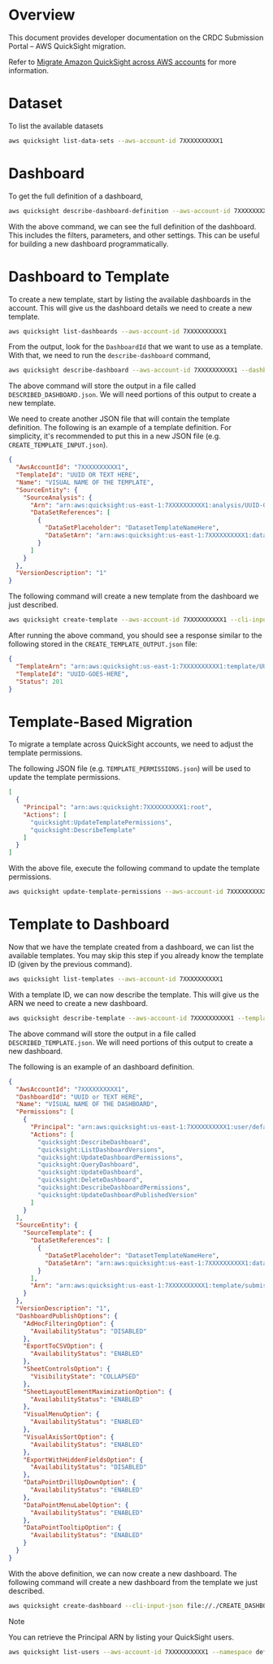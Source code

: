 # Overview

This document provides developer documentation on the CRDC Submission Portal – AWS QuickSight migration.

Refer to [Migrate Amazon QuickSight across AWS accounts](https://aws.amazon.com/blogs/big-data/migrate-amazon-quicksight-across-aws-accounts) for more information.

# Dataset

To list the available datasets

```bash
aws quicksight list-data-sets --aws-account-id 7XXXXXXXXXX1
```

# Dashboard

To get the full definition of a dashboard,

```bash
aws quicksight describe-dashboard-definition --aws-account-id 7XXXXXXXXXX1 --dashboard-id "UUID-GOES-HERE"
```

With the above command, we can see the full definition of the dashboard. This includes the filters, parameters, and other settings. This can be useful for building a new dashboard programmatically.

# Dashboard to Template

To create a new template, start by listing the available dashboards in the account. This will give us the dashboard details we need to create a new template.

```bash
aws quicksight list-dashboards --aws-account-id 7XXXXXXXXXX1
```

From the output, look for the `DashboardId` that we want to use as a template. With that, we need to run the `describe-dashboard` command,

```bash
aws quicksight describe-dashboard --aws-account-id 7XXXXXXXXXX1 --dashboard-id "UUID-GOES-HERE" > DESCRIBED_DASHBOARD.json
```

The above command will store the output in a file called `DESCRIBED_DASHBOARD.json`. We will need portions of this output to create a new template.

We need to create another JSON file that will contain the template definition. The following is an example of a template definition.
For simplicity, it's recommended to put this in a new JSON file (e.g. `CREATE_TEMPLATE_INPUT.json`).

```json
{
  "AwsAccountId": "7XXXXXXXXXX1",
  "TemplateId": "UUID OR TEXT HERE",
  "Name": "VISUAL NAME OF THE TEMPLATE",
  "SourceEntity": {
    "SourceAnalysis": {
      "Arn": "arn:aws:quicksight:us-east-1:7XXXXXXXXXX1:analysis/UUID-GOES-HERE",
      "DataSetReferences": [
        {
          "DataSetPlaceholder": "DatasetTemplateNameHere",
          "DataSetArn": "arn:aws:quicksight:us-east-1:7XXXXXXXXXX1:dataset/UUID-GOES-HERE"
        }
      ]
    }
  },
  "VersionDescription": "1"
}
```

The following command will create a new template from the dashboard we just described.

```bash
aws quicksight create-template --aws-account-id 7XXXXXXXXXX1 --cli-input-json file://./CREATE_TEMPLATE_INPUT.json > CREATE_TEMPLATE_OUTPUT.json
```

After running the above command, you should see a response similar to the following stored in the `CREATE_TEMPLATE_OUTPUT.json` file:

```json
{
  "TemplateArn": "arn:aws:quicksight:us-east-1:7XXXXXXXXXX1:template/UUID-GOES-HERE",
  "TemplateId": "UUID-GOES-HERE",
  "Status": 201
}
```

# Template-Based Migration

To migrate a template across QuickSight accounts, we need to adjust the template permissions.

The following JSON file (e.g. `TEMPLATE_PERMISSIONS.json`) will be used to update the template permissions.

```json
[
  {
    "Principal": "arn:aws:quicksight:7XXXXXXXXXX1:root",
    "Actions": [
      "quicksight:UpdateTemplatePermissions",
      "quicksight:DescribeTemplate"
    ]
  }
]
```

With the above file, execute the following command to update the template permissions.

```bash
aws quicksight update-template-permissions --aws-account-id 7XXXXXXXXXX1 --template-id "XXXX" --grant-permissions file://./TEMPLATE_PERMISSIONS.json
```

# Template to Dashboard

Now that we have the template created from a dashboard, we can list the available templates. You may skip this step if you already know the template ID (given by the previous command).

```bash
aws quicksight list-templates --aws-account-id 7XXXXXXXXXX1
```

With a template ID, we can now describe the template. This will give us the ARN we need to create a new dashboard.

```bash
aws quicksight describe-template --aws-account-id 7XXXXXXXXXX1 --template-id "submissions-X-X-X" > DESCRIBED_TEMPLATE.json
```

The above command will store the output in a file called `DESCRIBED_TEMPLATE.json`. We will need portions of this output to create a new dashboard.

The following is an example of an dashboard definition.

```json
{
  "AwsAccountId": "7XXXXXXXXXX1",
  "DashboardId": "UUID or TEXT HERE",
  "Name": "VISUAL NAME OF THE DASHBOARD",
  "Permissions": [
    {
      "Principal": "arn:aws:quicksight:us-east-1:7XXXXXXXXXX1:user/default/XXXXXXX",
      "Actions": [
        "quicksight:DescribeDashboard",
        "quicksight:ListDashboardVersions",
        "quicksight:UpdateDashboardPermissions",
        "quicksight:QueryDashboard",
        "quicksight:UpdateDashboard",
        "quicksight:DeleteDashboard",
        "quicksight:DescribeDashboardPermissions",
        "quicksight:UpdateDashboardPublishedVersion"
      ]
    }
  ],
  "SourceEntity": {
    "SourceTemplate": {
      "DataSetReferences": [
        {
          "DataSetPlaceholder": "DatasetTemplateNameHere",
          "DataSetArn": "arn:aws:quicksight:us-east-1:7XXXXXXXXXX1:dataset/UUID-GOES-HERE"
        }
      ],
      "Arn": "arn:aws:quicksight:us-east-1:7XXXXXXXXXX1:template/submissions-X-X-X"
    }
  },
  "VersionDescription": "1",
  "DashboardPublishOptions": {
    "AdHocFilteringOption": {
      "AvailabilityStatus": "DISABLED"
    },
    "ExportToCSVOption": {
      "AvailabilityStatus": "ENABLED"
    },
    "SheetControlsOption": {
      "VisibilityState": "COLLAPSED"
    },
    "SheetLayoutElementMaximizationOption": {
      "AvailabilityStatus": "ENABLED"
    },
    "VisualMenuOption": {
      "AvailabilityStatus": "ENABLED"
    },
    "VisualAxisSortOption": {
      "AvailabilityStatus": "ENABLED"
    },
    "ExportWithHiddenFieldsOption": {
      "AvailabilityStatus": "DISABLED"
    },
    "DataPointDrillUpDownOption": {
      "AvailabilityStatus": "ENABLED"
    },
    "DataPointMenuLabelOption": {
      "AvailabilityStatus": "ENABLED"
    },
    "DataPointTooltipOption": {
      "AvailabilityStatus": "ENABLED"
    }
  }
}
```

With the above definition, we can now create a new dashboard. The following command will create a new dashboard from the template we just described.

```bash
aws quicksight create-dashboard --cli-input-json file://./CREATE_DASHBOARD_INPUT.json --aws-account-id 7XXXXXXXXXX1 > CREATE_DASHBOARD_OUTPUT.json
```

> [!NOTE]
> You can retrieve the Principal ARN by listing your QuickSight users.
>
> ```bash
> aws quicksight list-users --aws-account-id 7XXXXXXXXXX1 --namespace default
> ```
